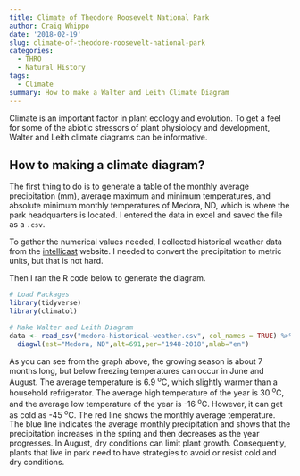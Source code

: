 ```yaml
---
title: Climate of Theodore Roosevelt National Park
author: Craig Whippo
date: '2018-02-19'
slug: climate-of-theodore-roosevelt-national-park
categories:
  - THRO
  - Natural History
tags:
  - Climate
summary: How to make a Walter and Leith Climate Diagram
---
```

Climate is an important factor in plant ecology and evolution. To get a feel for some of the abiotic stressors of plant physiology and development,  Walter and Leith climate diagrams can be informative.

## How to making a climate diagram?

The first thing to do is to generate a table of the monthly average precipitation (mm), average maximum and minimum temperatures, and absolute minimum monthly temperatures of Medora, ND, which is where the park headquarters is located.  I entered the data in excel and saved the file as a `.csv`.  

To gather the numerical values needed, I collected historical weather data from the [intellicast](http://www.intellicast.com/Local/History.aspx?location=USND0234) website. I needed to convert the precipitation to metric units, but that is not hard.  

Then I ran the R code below to generate the diagram.

```r
# Load Packages
library(tidyverse)
library(climatol)

# Make Walter and Leith Diagram
data <- read_csv("medora-historical-weather.csv", col_names = TRUE) %>% 
  diagwl(est="Medora, ND",alt=691,per="1948-2018",mlab="en")
```
  
As you can see from the graph above, the growing season is about 7 months long, but below freezing temperatures can occur in June and August.  The average temperature is 6.9 ^o^C, which slightly warmer than a household refrigerator.  The average high temperature of the year is 30 ^o^C, and the average low temperature of the year is -16 ^o^C.  However, it can get as cold as -45 ^o^C.  The red line shows the monthly average temperature.    The blue line indicates the average monthly precipitation and shows that the precipitation increases in the spring and then decreases as the year progresses. In August, dry conditions can limit plant growth.  Consequently, plants that live in park need to have strategies to avoid or resist cold and dry conditions.  